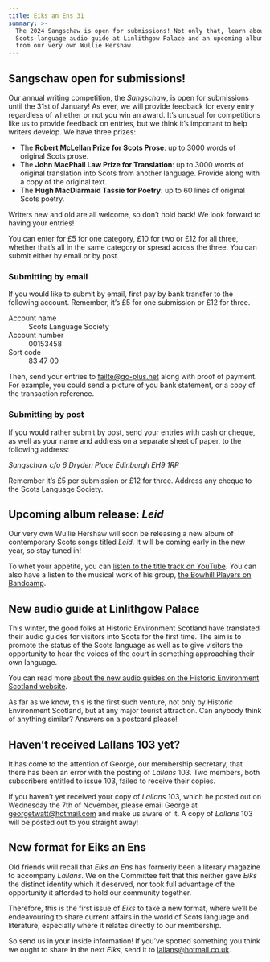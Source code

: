 ```yaml
---
title: Eiks an Ens 31
summary: >-
  The 2024 Sangschaw is open for submissions! Not only that, learn about a new
  Scots-language audio guide at Linlithgow Palace and an upcoming album release
  from our very own Wullie Hershaw.
---
```


## Sangschaw open for submissions!

Our annual writing competition, the _Sangschaw_, is open for submissions until
the 31st of January! As ever, we will provide feedback for every entry
regardless of whether or not you win an award. It’s unusual for competitions
like us to provide feedback on entries, but we think it’s important to help
writers develop. We have three prizes:

- The **Robert McLellan Prize for Scots Prose**: up to 3000 words of original
  Scots prose.
- The **John MacPhail Law Prize for Translation**: up to 3000 words of
  original translation into Scots from another language. Provide along with a
  copy of the original text.
- The **Hugh MacDiarmaid Tassie for Poetry**: up to 60 lines of original Scots
  poetry.

Writers new and old are all welcome, so don’t hold back! We look forward to
having your entries!

You can enter for £5 for one category, £10 for two or £12 for all three,
whether that’s all in the same category or spread across the three. You can
submit either by email or by post.

### Submitting by email

If you would like to submit by email, first pay by bank transfer to the
following account. Remember, it’s £5 for one submission or £12 for three.

<dl>
  <dt>Account name</dt>
  <dd>Scots Language Society</dd>

  <dt>Account number</dt>
  <dd>00153458</dd>

  <dt>Sort code</dt>
  <dd>83 47 00</dd>
</dl>

Then, send your entries to
[failte@go-plus.net](mailto:failte@go-plus.net) along with
proof of payment. For example, you could send a picture of you bank statement,
or a copy of the transaction reference.

### Submitting by post

If you would rather submit by post, send your entries with cash or cheque,
as well as your name and address on a separate sheet of paper, to the following
address:

<address>
  Sangschaw  
  c/o 6 Dryden Place  
  Edinburgh  
  EH9 1RP  
</address>

Remember it’s £5 per submission or £12 for three. Address any
cheque to the Scots Language Society.

## Upcoming album release: _Leid_

Our very own Wullie Hershaw will soon be releasing a new album of contemporary
Scots songs titled _Leid_. It will be coming early in the new year, so stay
tuned in!

To whet your appetite, you can
[listen to the title track on YouTube](https://www.youtube.com/watch?v=23YYajAFNHQ).
You can also have a listen to the musical work of his group,
[the Bowhill Players on Bandcamp](https://thebowhillplayers.bandcamp.com).

## New audio guide at Linlithgow Palace

This winter, the good folks at Historic Environment Scotland have translated
their audio guides for visitors into Scots for the first time. The aim is to
promote the status of the Scots language as well as to give visitors the
opportunity to hear the voices of the court in something approaching their own
language.

You can read more
[about the new audio guides on the Historic Environment Scotland website](https://hes-newsroom.prgloo.com/news/new-scots-lug-in-guide-at-lithgae-palace).

As far as we know, this is the first such venture, not only by Historic
Environment Scotland, but at any major tourist attraction. Can anybody think of
anything similar? Answers on a postcard please!

## Haven’t received Lallans 103 yet?

It has come to the attention of George, our membership secretary, that there
has been an error with the posting of _Lallans_ 103. Two members, both
subscribers entitled to issue 103, failed to receive their copies.

If you haven’t yet received your copy of _Lallans_ 103, which he posted out on
Wednesday the 7th of November, please email George at
[georgetwatt@hotmail.com](mailto:georgetwatt@hotmail.com)
and make us aware of it. A copy of _Lallans_ 103 will be posted out to you
straight away!

## New format for Eiks an Ens

Old friends will recall that _Eiks an Ens_ has formerly been a literary
magazine to accompany _Lallans_. We on the Committee felt that this neither
gave _Eiks_ the distinct identity which it deserved, nor took full advantage of
the opportunity it afforded to hold our community together.

Therefore, this is the first issue of _Eiks_ to take a new format, where we’ll
be endeavouring to share current affairs in the world of Scots language and
literature, especially where it relates directly to our membership.

So send us in your inside information! If you’ve spotted something you think we
ought to share in the next _Eiks_, send it to lallans@hotmail.co.uk.
